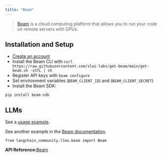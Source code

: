 ```yaml
---
title: "Beam"
---
```


> [Beam](https://www.beam.cloud/) is a cloud computing platform that allows you to run your code on remote servers with GPUs.

## Installation and Setup

* [Create an account](https://www.beam.cloud/)
* Install the Beam CLI with `curl https://raw.githubusercontent.com/slai-labs/get-beam/main/get-beam.sh -sSfL | sh`
* Register API keys with `beam configure`
* Set environment variables (`BEAM_CLIENT_ID`) and (`BEAM_CLIENT_SECRET`)
* Install the Beam SDK:

```
pip install beam-sdk
```

## LLMs

See a [usage example](/oss/integrations/llms/beam).

See another example in the [Beam documentation](https://docs.beam.cloud/examples/langchain).

```
from langchain_community.llms.beam import Beam
```

**API Reference:**[Beam](https://python.langchain.com/api_reference/community/llms/langchain_community.llms.beam.Beam.html)
